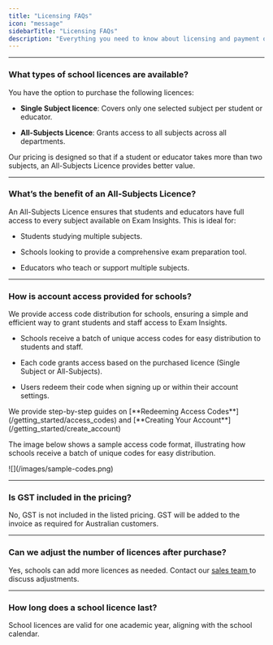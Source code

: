 ```yaml
---
title: "Licensing FAQs"
icon: "message"
sidebarTitle: "Licensing FAQs"
description: "Everything you need to know about licensing and payment options for schools."
---
```


***

### What types of school licences are available?

You have the option to purchase the following licences:

* **Single Subject licence**: Covers only one selected subject per student or educator.

* **All-Subjects Licence**: Grants access to all subjects across all departments.

Our pricing is designed so that if a student or educator takes more than two subjects, an All-Subjects Licence provides better value.

***

### What’s the benefit of an All-Subjects Licence?

An All-Subjects Licence ensures that students and educators have full access to every subject available on Exam Insights. This is ideal for:

* Students studying multiple subjects.

* Schools looking to provide a comprehensive exam preparation tool.

* Educators who teach or support multiple subjects.

***

### How is account access provided for schools?

We provide access code distribution for schools, ensuring a simple and efficient way to grant students and staff access to Exam Insights.

* Schools receive a batch of unique access codes for easy distribution to students and staff.

* Each code grants access based on the purchased licence (Single Subject or All-Subjects).

* Users redeem their code when signing up or within their account settings.

<Tip>
  We provide step-by-step guides on [**Redeeming Access Codes**](/getting_started/access_codes) and [**Creating Your Account**](/getting_started/create_account)
</Tip>

The image below shows a sample access code format, illustrating how schools receive a batch of unique codes for easy distribution.

<Frame caption="Example of Access Code Distribution">
  ![](/images/sample-codes.png)
</Frame>

***

### Is GST included in the pricing?

No, GST is not included in the listed pricing. GST will be added to the invoice as required for Australian customers.

***

### Can we adjust the number of licences after purchase?

Yes, schools can add more licences as needed. Contact our [sales team ](mailto:sales@exam-insights.com)to discuss adjustments.

***

### How long does a school licence last?

School licences are valid for one academic year, aligning with the school calendar.